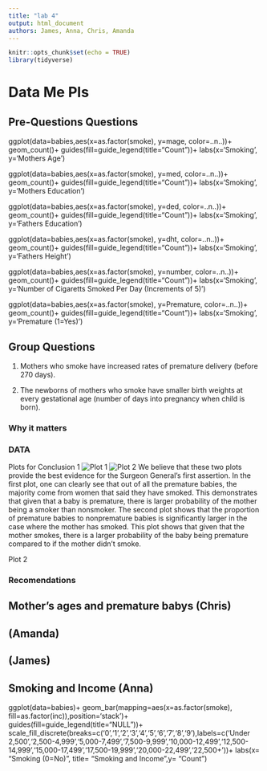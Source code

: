 ```yaml
---
title: "lab 4"
output: html_document
authors: James, Anna, Chris, Amanda
---
```


```r
knitr::opts_chunk$set(echo = TRUE)
library(tidyverse)
```
# Data Me Pls

## Pre-Questions Questions
ggplot(data=babies,aes(x=as.factor(smoke), y=mage, color=..n..))+ geom_count()+ guides(fill=guide_legend(title="Count"))+ labs(x='Smoking', y='Mothers Age')

ggplot(data=babies,aes(x=as.factor(smoke), y=med, color=..n..))+ geom_count()+ guides(fill=guide_legend(title="Count"))+ labs(x='Smoking', y='Mothers Education')

ggplot(data=babies,aes(x=as.factor(smoke), y=ded, color=..n..))+ geom_count()+ guides(fill=guide_legend(title="Count"))+ labs(x='Smoking', y='Fathers Education')

ggplot(data=babies,aes(x=as.factor(smoke), y=dht, color=..n..))+ geom_count()+ guides(fill=guide_legend(title="Count"))+ labs(x='Smoking', y='Fathers Height')

ggplot(data=babies,aes(x=as.factor(smoke), y=number, color=..n..))+ geom_count()+ guides(fill=guide_legend(title="Count"))+ labs(x='Smoking', y='Number of Cigaretts Smoked Per Day (Increments of 5)')

ggplot(data=babies,aes(x=as.factor(smoke), y=Premature, color=..n..))+ geom_count()+ guides(fill=guide_legend(title="Count"))+ labs(x='Smoking', y='Premature (1=Yes)')

## Group Questions
1. Mothers who smoke have increased rates of premature delivery (before 270 days).

2. The newborns of mothers who smoke have smaller birth weights at every gestational age (number of days into pregnancy when child is born).

### Why it matters

### DATA
Plots for Conclusion 1
![Plot 1](graphs_q1/babies_vs_premature.png)
![Plot 2](graphs_q1/babies_vs_smoking.png)
We believe that these two plots provide the best evidence for the Surgeon General's first assertion. In the first plot, one can clearly see that out of all the premature babies, the majority come from women that said they have smoked. This demonstrates that given that a baby is premature, there is larger probability of the mother being a smoker than nonsmoker. The second plot shows that the proportion of premature babies to nonpremature babies is significantly larger in the case where the mother has smoked. This plot shows that given that the mother smokes, there is a larger probability of the baby being premature compared to if the mother didn't smoke. 

Plot 2

### Recomendations

## Mother's ages and premature babys (Chris)

## (Amanda)

## (James)

## Smoking and Income (Anna)
ggplot(data=babies)+ geom_bar(mapping=aes(x=as.factor(smoke), fill=as.factor(inc)),position='stack')+ guides(fill=guide_legend(title="NULL"))+ scale_fill_discrete(breaks=c('0','1','2','3','4','5','6','7','8','9'),labels=c('Under 2,500','2,500-4,999','5,000-7,499','7,500-9,999','10,000-12,499','12,500-14,999','15,000-17,499','17,500-19,999','20,000-22,499','22,500+'))+ labs(x= "Smoking (0=No)", title= "Smoking and Income",y= "Count")

 